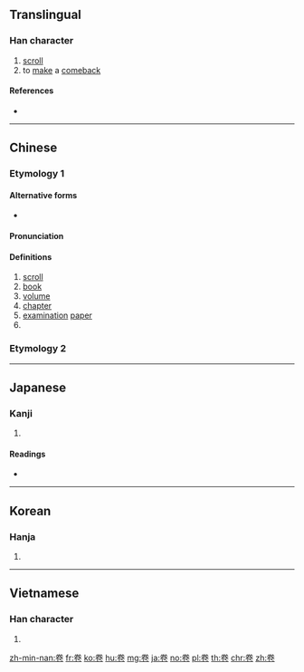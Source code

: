 {{also|巻|捲}}
==Translingual==
{{stroke order|type=animate}}

===Han character===
{{Han char|rn=26|rad=卩|as=06|sn=8|four=90712|canj=FQSU}}

# [[scroll]]
# to [[make]] a [[comeback]]

====References====
* {{Han ref|kx=0159.230|dkj=02860|dj=0365.050|hdz=10315.030|uh=5377|ud=21367|bh=A8F7|bd=43255}}

----

==Chinese==

===Etymology 1===
{{zh-forms}}

====Alternative forms====
* {{zh-l|巻}}

====Pronunciation====
{{zh-pron
|m=juàn,quán
|c=gyun2,gyun3,kyun4
|h=pfs=kién
|md=
|mn=kǹg/koàn
|mn_note=kǹg - vernacular, koàn - literary
|w=
|mc=y
|oc=y
|cat=n,cls
}}

====Definitions====
{{zh-hanzi}}

# [[scroll]]
# [[book]]
# [[volume]]
# [[chapter]]
# [[examination]] [[paper]]
# {{zh-classifier|books, [[painting]]s, volume, scroll}}

===Etymology 2===
{{zh-see|捲}}

----

==Japanese==

===Kanji===
{{ja-kanji|grade=|rs=卩06}}

# {{defn|lang=ja|sort=卩06}}

====Readings====
* {{ja-readings|goon=[[けん]] (ken)|kanon=[[けん]] (ken)|kanyoon=[[かん]] (kan)|kun=[[まく]] (maku)}}

----

==Korean==

===Hanja===
{{ko-hanja|hangeul=[[권]]|rv=gwon|mr=kwŏn}}

# {{defn|lang=ko|sort=卩06}}

----

==Vietnamese==

===Han character===
{{vi-hantu|quyển, cuốn, quấn|rs=卩06}}

# {{defn|lang=vi|sort=卩06}}

[[zh-min-nan:卷]]
[[fr:卷]]
[[ko:卷]]
[[hu:卷]]
[[mg:卷]]
[[ja:卷]]
[[no:卷]]
[[pl:卷]]
[[th:卷]]
[[chr:卷]]
[[zh:卷]]